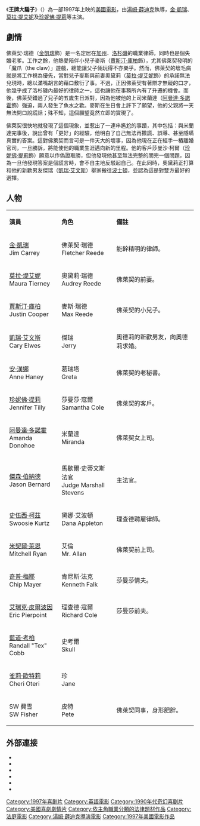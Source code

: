 {{noteTA
|T=zh-cn:大话王; zh-tw:王牌大騙子; zh-hk:大話王;
|1=zh-cn:大话王; zh-tw:王牌大騙子; zh-hk:大話王;
|G1=Show
|G2=Movie
}}
{{expand|time=2013-10-04T13:40:45+00:00}}
{{unreferenced|time=2013-10-04T13:40:45+00:00}}
{{Infobox Film
|  name           = 王牌大騙子
| original_name   = Liar Liar
|  image          = Liar Liar poster.jpg
|  caption        = 電影海報
|  imdb_id        = 
|  writer         = 保羅·奎伊<br/>史蒂芬·馬佐
|  starring       = [[金·凯瑞|金·凯瑞]]<br />[[莫拉·堤艾妮|莫拉·堤艾妮]]<br />[[珍妮佛·提莉|珍妮佛·提莉]]<br />[[史伍西·柯茲|史伍西·柯茲]]<br />[[賈斯汀·庫柏|賈斯汀·庫柏]]
|  director       = [[湯姆·薛迪克|湯姆·薛迪克]]
|  producer       = [[白賴仁·基沙|白賴仁·基沙]]
|  editing        = [[唐·茲莫曼|唐·茲莫曼]]
| country         = {{USA}}
|  distributor    = [[環球影業|環球影業]]
|  released       = 1997年3月21日
|  runtime        = 86分鐘
|  language       = [[英語|英語]]
|  music          = [[約翰·戴伯尼|約翰·戴伯尼]]
|  awards         = 
|  budget         = $45 million
|  票房           = $302,710,615
| cn_name         = 
| hk_name         = 大話王
| tw_name         = 王牌大騙子
}}

《'''王牌大騙子'''》（{{lang-en|'''''Liar Liar'''''}}）為一部1997年上映的[[美國|美國]][[電影|電影]]，由[[湯姆·薛迪克|湯姆·薛迪克]]執導，[[金·凱瑞|金·凱瑞]]、[[莫拉·提艾妮|莫拉·提艾妮]]及[[珍妮佛·提莉|珍妮佛·提莉]]等主演。

==劇情==
佛萊契·瑞德（[[金凱瑞|金凱瑞]]飾）是一名定居在[[加州|加州]]．[[洛杉磯|洛杉磯]]的職業律師，同時也是個失婚老爹。工作之餘，他熱愛陪伴小兒子麥斯（[[賈斯汀·庫柏|賈斯汀·庫柏]]飾），尤其佛萊契發明的「魔爪（the claw）」遊戲，總能讓父子倆玩得不亦樂乎。然而，佛萊契的壞毛病就是將工作視為優先，當對兒子麥斯與前妻奧黛莉（[[莫拉·堤艾妮|莫拉·堤艾妮]]飾）的承諾無法兌現時，總以滿嘴胡言的藉口敷衍了事。不過，正因佛萊契有著辯才無礙的口才，他幾乎成了洛杉磯內最好的律師之一，這也讓他在事務所內有了升遷的機會。而後，佛萊契錯過了兒子的五歲生日派對，因為他被他的上司米蘭達（[[阿曼達·多諾霍|阿曼達·多諾霍]]飾）強迫，兩人發生了魚水之歡。麥斯在生日會上許下了願望，他的父親將一天無法開口說謊話；殊不知，這個願望竟然立即的實現了。

佛萊契很快地就發現了這個現象，並惹出了一連串尷尬的事蹟，其中包括：與米蘭達完事後，說出曾有「更好」的經驗，他明白了自己無法再撒謊、誤導、甚至隱瞞真實的答案。這對佛萊契而言可是一件天大的壞事，因為他現在正在經手一樁離婚官司，一旦勝訴，將能使他的職業生涯邁向新的里程。他的客戶莎曼沙·柯爾（[[珍妮佛·提莉|珍妮佛·提莉]]飾）願意以作偽證取勝，但他發現他甚至無法完整的問完一個問題，因為一旦他發現答案是個謊言時，會不自主地反駁起自己。在此同時，奧黛莉正打算和他的新歡男友傑瑞（[[凱瑞·艾文斯|凱瑞·艾文斯]]）舉家搬往[[波士頓|波士頓]]，並認為這是對雙方最好的選擇。

==人物==
{|class="wikitable" width="57%" style="font-size:85%;"
|- style="background:cornflowerblue; color:white" align=center
|style="width:2%"|'''演員'''
|style="width:2%"|'''角色'''
|style="width:6%"|'''備註'''

|-align=center 
|[[金·凱瑞|金·凱瑞]]<br/>Jim Carrey||佛萊契·瑞德<br/>Fletcher Reede||能幹精明的律師。

|-align=center 
|[[莫拉·堤艾妮|莫拉·堤艾妮]]<br/>Maura Tierney||奧黛莉·瑞德<br/>Audrey Reede||佛萊契的前妻。

|-align=center 
|[[賈斯汀·庫柏|賈斯汀·庫柏]]<br/>Justin Cooper||麥斯·瑞德<br/>Max Reede||佛萊契的小兒子。

|-align=center 
|[[凱瑞·艾文斯|凱瑞·艾文斯]]<br/>Cary Elwes||傑瑞<br/>Jerry||奧德莉的新歡男友，向奧德莉求婚。

|-align=center 
|[[安·漢娜|安·漢娜]]<br/>Anne Haney||葛瑞塔<br/>Greta||佛萊契的老秘書。

|-align=center 
|[[珍妮佛·提莉|珍妮佛·提莉]]<br/>Jennifer Tilly||莎曼莎·寇爾<br/>Samantha Cole||佛萊契的客戶。

|-align=center 
|[[阿曼達·多諾霍|阿曼達·多諾霍]]<br/>Amanda Donohoe||米蘭達<br/>Miranda||佛萊契女上司。

|-align=center 
|[[傑森·伯納德|傑森·伯納德]]<br/>Jason Bernard||馬歇爾·史蒂文斯法官<br/>Judge Marshall Stevens||主法官。

|-align=center 
|[[史伍西·柯茲|史伍西·柯茲]]<br/>Swoosie Kurtz||黛娜·艾波頓<br/>Dana Appleton||理查德聘雇律師。

|-align=center 
|[[米契爾·萊恩|米契爾·萊恩]]<br/>Mitchell Ryan||艾倫<br/>Mr. Allan||佛萊契前上司。

|-align=center 
|[[奇普·梅耶|奇普·梅耶]]<br/>Chip Mayer||肯尼斯·法克<br/>Kenneth Falk||莎曼莎情夫。

|-align=center 
|[[艾瑞克·皮爾波因|艾瑞克·皮爾波因]]<br/>Eric Pierpoint||理查德·寇爾<br/>Richard Cole||莎曼莎前夫。

|-align=center 
|[[藍道·考柏|藍道·考柏]]<br/>Randall "Tex" Cobb||史考爾<br/>Skull||

|-align=center 
|[[雀莉·歐特莉|雀莉·歐特莉]]<br/>Cheri Oteri ||珍<br/> Jane||

|-align=center 
|SW 費雪<br/>SW Fisher||皮特<br/>Pete||佛萊契同事，身形肥胖。

|}

==外部連接==
{{wikiquote}}
* {{IMDb title|id=0119528}}
* {{Amg movie|154727}}
* {{tcmdb title|id=335719}}
* {{AFI film|id=61021|title=Liar Liar}}
* {{rotten-tomatoes|id=liar_liar}}
* {{mojo title|id=liarliar|title=Liar Liar}}

{{Tom Shadyac}}
{{Brian Grazer}}

{{DEFAULTSORT:Liar Liar}}
[[Category:1997年喜剧片|Category:1997年喜剧片]]
[[Category:英語電影|Category:英語電影]]
[[Category:1990年代奇幻喜剧片|Category:1990年代奇幻喜剧片]]
[[Category:美國喜劇劇情片|Category:美國喜劇劇情片]]
[[Category:依主角職業分類的法律題材作品|Category:依主角職業分類的法律題材作品]]
[[Category:法庭電影|Category:法庭電影]]
[[Category:湯姆·薛迪克導演電影|Category:湯姆·薛迪克導演電影]]
[[Category:1997年美國電影作品|Category:1997年美國電影作品]]